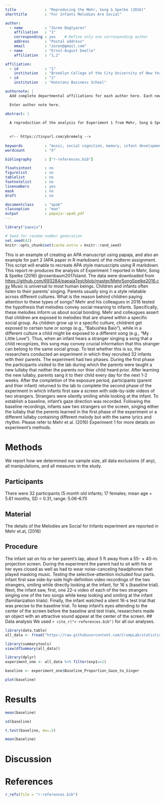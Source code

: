 ```yaml
---
title             : "Reproducing the Mehr, Song & Spelke (2016)"
shorttitle        : "For Infants Melodies Are Social"

author: 
  - name          : "Zoren Degtyarev"
    affiliation   : "1"
    corresponding : yes    # Define only one corresponding author
    address       : "Postal address"
    email         : "zoren@gmail.com"
  - name          : "Ernst-August Doelle"
    affiliation   : "1,2"

affiliation:
  - id            : "1"
    institution   : "Brooklyn College of the City University of New York"
  - id            : "2"
    institution   : "Konstanz Business School"

authornote: |
  Add complete departmental affiliations for each author here. Each new line herein must be indented, like this line.

  Enter author note here.

abstract: |
  
  A reproduction of the analysis for Experiment 1 from Mehr, Song & Spelke (2016). Five month old infants were exposed to one of two novel songs containing different melodies with lyrics and rhythms being the same. Infants either heard the songs through a toy in which their parent's voice was recorded or was sung live by a friendly unfamiliar person initially and later through video recording. Infant's selective attention was tested by having them listen to two presentations of either familiar or unfamiliar songs. Infants payed attention to the familiar song, sung by their parent in the past. No infant preference was observed between the toy onto which parent's voice was recorde or a video recording of an unfamiliar person, briefly met by an infant initially. Infants in the later two conditions retained the memory of the melody for longer than 8 months. These findings suggest that songs performed by parents at home convey social meaning to a child.
  
  
  <!-- https://tinyurl.com/ybremelq -->
  
keywords          : "music, social cognition, memory, infant development, open data, open materials"
wordcount         : "X"

bibliography      : ["r-references.bib"]

floatsintext      : no
figurelist        : no
tablelist         : no
footnotelist      : no
linenumbers       : yes
mask              : no
draft             : no

documentclass     : "apa6"
classoption       : "man"
output            : papaja::apa6_pdf
---
```


```r
library("papaja")
```

```r
# Seed for random number generation
set.seed(42)
knitr::opts_chunk$set(cache.extra = knitr::rand_seed)
```

  This is an example of creating an APA manuscript using papaja, and also an example for part 2 (APA paper in R markdown) of the midterm assignment. This script will enable to recreate APA style manuscripts using R markdown. This report re-produces the analysis of Experiment 1  reported in Mehr, Song & Spelke (2016) @rosenbaum2017stand. The data were downloaded from [https://github.com/693284/papajaTest/blob/master/MehrSongSpelke2016.csv](https://github.com/693284/papajaTest/blob/master/MehrSongSpelke2016.csv)
   Music is universal to most human beings. Children and infants often listen to their parents' singing. Parents usually sing in a style relatable across different cultures. What is the reason behind children paying attention to these types of songs? Mehr and his colleagues in 2016 tested the hypothesis that melodies convey social meaning to infants. Specifically, these melodies inform us about social bonding. 
    Mehr and colleugues assert that children are exposed to melodies that are shared within a specific social group. As children grow up in a specific culture, childrent get exposed to certain tune or songs (e.g., “Babushka Baio”), while in a different culture a child might be exposed to a different song (e.g., "My Little Love"). Thus, when an infant hears a stranger singing a song that a child recognizes, this song may convey crucial information that this stranger can belong to the same social group.
    To test whether this is so, the researchers conducted an experiment in which they recruited 32 infants with their parents. The experiment had two phases. During the first phase the participants visited to the lab during which the parents were taught a new lullaby that neither the parents nor thier child heard prior. After learning the new lullaby, parents sang it to their child every day for the next 1-2 weeks. After the completion of the exposure period, participants (parent and thier infant) returned to the lab to complete the second phase of the experiment in which infants first saw a screen with side-by-side videos of two strangers. Strangers were silently smiling while looking at the infant. To establish a baseline, infant's gaze direction was recorded. Following the baseline recordings, infants saw two strangers on the screen, singing either the lullaby that the perents learned in the first phase of the experiment or a different lullaby containing different melody but with the same lyrics and rhythm. Please refer to Mehr et al. (2016) Experiment 1 for more details on experiment's methods.   

 
# Methods
We report how we determined our sample size, all data exclusions (if any), all manipulations, and all measures in the study. <!-- 21-word solution (Simmons, Nelson & Simonsohn, 2012; retrieved from http://ssrn.com/abstract=2160588) -->

## Participants
There were 32 participants (5 month old infants; 17 females; mean age = 5.61 months, SD = 0.31, range: 5.06–6.11)

## Material
The details of the Melodies are Social for Infants experiment are reported in Mehr et.al, (2016)

## Procedure
The infant sat on his or her parent’s lap, about 5 ft away from a 55- × 40-in. projection screen. During the experiment the parent had to sit with his or her eyes closed as well as had to wear noise-canceling headphones that played masking music. Testing the selective-attention included four parts. Infant first saw side-by-side high-definition video recordings of the two strangers, smiling while directly looking at the infant, for 16 s (baseline trial). Next, the infant saw, first, one 22-s video of each of the two strangers singing one of the two songs while keep looking and smiling at the infant (familiarization trials). Finally, the infant watched a silent 16-s test trial that was precise to the baseline trial. To keep infant's eyes attending to the center of the screen before the baseline and test trials, researchers made an object with an attractive sound appear at the center of the screen.
## Data analysis
We used `r cite_r("r-references.bib")` for all our analyses.
```r
library(data.table)
all_data <- fread("https://raw.githubusercontent.com/CrumpLab/statisticsLab/master/data/MehrSongSpelke2016.csv")
```

```r
library(summarytools)
view(dfSummary(all_data))
```
```r
library(dplyr)
experiment_one <- all_data %>% filter(exp1==1)
```

```r
baseline <- experiment_one$Baseline_Proportion_Gaze_to_Singer
```


```r
plot(baseline)
```
# Results
```r
mean(baseline)
```

```r
sd(baseline)
```
```r
t.test(baseline, mu=.5)
```
```r
mean(baseline)
```
# Discussion


\newpage

# References
```r
r_refs(file = "r-references.bib")
```

\begingroup
\setlength{\parindent}{-0.5in}
\setlength{\leftskip}{0.5in}

<div id = "refs"></div>
\endgroup
